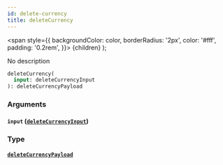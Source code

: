 ```yaml
---
id: delete-currency
title: deleteCurrency
---
```


<span
style={{
      backgroundColor: color,
      borderRadius: '2px',
      color: '#fff',
      padding: '0.2rem',
    }}>
{children}
</span>
);

No description

```graphql
deleteCurrency(
  input: deleteCurrencyInput
): deleteCurrencyPayload

```

### Arguments

#### `input` ([`deleteCurrencyInput`](/v1/inputs/delete-currency-input))

### Type

#### [`deleteCurrencyPayload`](/v1/objects/delete-currency-payload)
